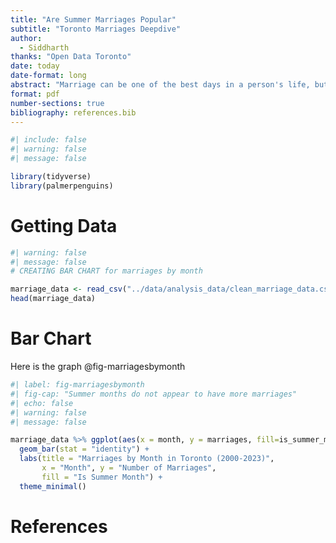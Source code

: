```yaml
---
title: "Are Summer Marriages Popular"
subtitle: "Toronto Marriages Deepdive"
author: 
  - Siddharth
thanks: "Open Data Toronto"
date: today
date-format: long
abstract: "Marriage can be one of the best days in a person's life, but it can be a hassle getting all family members together. So, people choose specific times to make sure some of their relatives can make it. So we wanted to know if summer marriages are more popular in Toronto because maybe people are more likely to take time off. We found that this is not the case. Marriages seem to be pretty evenly common across months in Toronto, but maybe that isn’t true in other parts of the world."
format: pdf
number-sections: true
bibliography: references.bib
---
```


```r
#| include: false
#| warning: false
#| message: false

library(tidyverse)
library(palmerpenguins)
```

# Getting Data

```r
#| warning: false
#| message: false
# CREATING BAR CHART for marriages by month

marriage_data <- read_csv("../data/analysis_data/clean_marriage_data.csv")
head(marriage_data)

```

# Bar Chart

Here is the graph @fig-marriagesbymonth

```r
#| label: fig-marriagesbymonth
#| fig-cap: "Summer months do not appear to have more marriages"
#| echo: false
#| warning: false
#| message: false

marriage_data %>% ggplot(aes(x = month, y = marriages, fill=is_summer_month)) +
  geom_bar(stat = "identity") +
  labs(title = "Marriages by Month in Toronto (2000-2023)", 
       x = "Month", y = "Number of Marriages", 
       fill = "Is Summer Month") + 
  theme_minimal()

```

\newpage

# References
